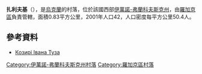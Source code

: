 {{coord|49|19|23|N|24|41|42|E|scale:30000|display=title}}

'''扎利夫基'''（{{lang-uk|Заливки}}），是[[烏克蘭|烏克蘭]]的村落，位於該國西部[[伊萬諾-弗蘭科夫斯克州|伊萬諾-弗蘭科夫斯克州]]，由[[羅加京區|羅加京區]]負責管轄，面積0.83平方公里，2001年人口42，人口密度每平方公里50.4人。

==參考資料==
*[http://www.galychyna.if.ua/publication/society/koziri-ivana-tuza/ Козирі Івана Туза] {{Wayback|url=http://www.galychyna.if.ua/publication/society/koziri-ivana-tuza/ |date=20160420212923 }}

{{DEFAULTSORT:Заливки}}
[[Category:伊萬諾-弗蘭科夫斯克州村落|Category:伊萬諾-弗蘭科夫斯克州村落]]
[[Category:羅加京區村落|Category:羅加京區村落]]


{{IvanoFrankivsk-geo-stub}}